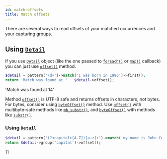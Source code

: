```yaml
---
id: match-offsets
title: Match offsets
---
```




There are several ways to read offsets of your matched occurrences and your capturing groups.

## Using [`Detail`]

If you use [`Detail`] object (like the one passed to [`forEach()`] or [`map()`] callback) you can just use
[`offset()`] method.

```php
$detail = pattern('\d+')->match('I was born in 1996')->first();
return 'Match was found at ' . $detail->offset();
```
<Result>'Match was found at 14'</Result>

Method [`offset()`] is UTF-8 safe and returns offsets in characters, not bytes.
For bytes, consider using [`byteOffset()`] method. Use [`offset()`] with multibyte-safe methods like [`mb_substr()`], and [`byteOffset()`] with methods like [`substr()`].

### Using [`Detail`]

```php
$detail = pattern('(?<capital>[A-Z])[a-z]+')->match('my name is John Cena')->first();
return $detail->group('capital')->offset();
```
<Result>11</Result>

[`mb_substr()`]: https://www.php.net/manual/en/function.mb-substr.php
[`substr()`]: https://www.php.net/manual/en/function.substr.php
[`Detail`]: match-details.md
[`Detail.group()`]: match-groups.md#group-details
[`offset()`]: match-details.md#offsets
[`byteOffset()`]: match-details.md#offsets
[`first()`]: match-first.mdx
[`forEach()`]: match-for-each.mdx
[`map()`]: match-map.mdx
